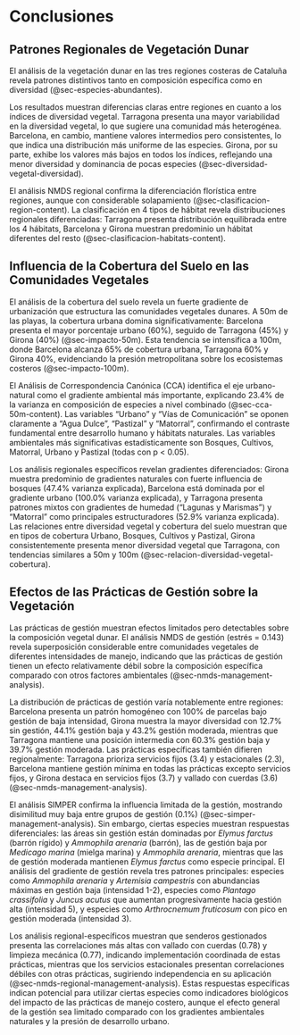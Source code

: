 # Conclusiones {#sec-conclusiones}

## Patrones Regionales de Vegetación Dunar {#sec-patrones-regionales}

El análisis de la vegetación dunar en las tres regiones costeras de Cataluña revela patrones distintivos tanto en composición específica como en diversidad (@sec-especies-abundantes).

Los resultados muestran diferencias claras entre regiones en cuanto a los índices de diversidad vegetal. Tarragona presenta una mayor variabilidad en la diversidad vegetal, lo que sugiere una comunidad más heterogénea. Barcelona, en cambio, mantiene valores intermedios pero consistentes, lo que indica una distribución más uniforme de las especies. Girona, por su parte, exhibe los valores más bajos en todos los índices, reflejando una menor diversidad y dominancia de pocas especies (@sec-diversidad-vegetal-diversidad).

El análisis NMDS regional confirma la diferenciación florística entre regiones, aunque con considerable solapamiento (@sec-clasificacion-region-content). La clasificación en 4 tipos de hábitat revela distribuciones regionales diferenciadas: Tarragona presenta distribución equilibrada entre los 4 hábitats, Barcelona y Girona muestran predominio un hábitat diferentes del resto (@sec-clasificacion-habitats-content).

## Influencia de la Cobertura del Suelo en las Comunidades Vegetales {#sec-influencia-cobertura}

El análisis de la cobertura del suelo revela un fuerte gradiente de urbanización que estructura las comunidades vegetales dunares. A 50m de las playas, la cobertura urbana domina significativamente: Barcelona presenta el mayor porcentaje urbano (60%), seguido de Tarragona (45%) y Girona (40%) (@sec-impacto-50m). Esta tendencia se intensifica a 100m, donde Barcelona alcanza 65% de cobertura urbana, Tarragona 60% y Girona 40%, evidenciando la presión metropolitana sobre los ecosistemas costeros (@sec-impacto-100m).

El Análisis de Correspondencia Canónica (CCA) identifica el eje urbano-natural como el gradiente ambiental más importante, explicando 23.4% de la varianza en composición de especies a nivel combinado (@sec-cca-50m-content). Las variables "Urbano" y "Vías de Comunicación" se oponen claramente a "Agua Dulce", "Pastizal" y "Matorral", confirmando el contraste fundamental entre desarrollo humano y hábitats naturales. Las variables ambientales más significativas estadísticamente son Bosques, Cultivos, Matorral, Urbano y Pastizal (todas con p < 0.05).

Los análisis regionales específicos revelan gradientes diferenciados: Girona muestra predominio de gradientes naturales con fuerte influencia de bosques (47.4% varianza explicada), Barcelona está dominada por el gradiente urbano (100.0% varianza explicada), y Tarragona presenta patrones mixtos con gradientes de humedad ("Lagunas y Marismas") y "Matorral" como principales estructuradores (52.9% varianza explicada). Las relaciones entre diversidad vegetal y cobertura del suelo muestran que en tipos de cobertura Urbano, Bosques, Cultivos y Pastizal, Girona consistentemente presenta menor diversidad vegetal que Tarragona, con tendencias similares a 50m y 100m (@sec-relacion-diversidad-vegetal-cobertura).

## Efectos de las Prácticas de Gestión sobre la Vegetación {#sec-efectos-gestion}

Las prácticas de gestión muestran efectos limitados pero detectables sobre la composición vegetal dunar. El análisis NMDS de gestión (estrés = 0.143) revela superposición considerable entre comunidades vegetales de diferentes intensidades de manejo, indicando que las prácticas de gestión tienen un efecto relativamente débil sobre la composición específica comparado con otros factores ambientales (@sec-nmds-management-analysis).

La distribución de prácticas de gestión varía notablemente entre regiones: Barcelona presenta un patrón homogéneo con 100% de parcelas bajo gestión de baja intensidad, Girona muestra la mayor diversidad con 12.7% sin gestión, 44.1% gestión baja y 43.2% gestión moderada, mientras que Tarragona mantiene una posición intermedia con 60.3% gestión baja y 39.7% gestión moderada. Las prácticas específicas también difieren regionalmente: Tarragona prioriza servicios fijos (3.4) y estacionales (2.3), Barcelona mantiene gestión mínima en todas las prácticas excepto servicios fijos, y Girona destaca en servicios fijos (3.7) y vallado con cuerdas (3.6) (@sec-nmds-management-analysis).

El análisis SIMPER confirma la influencia limitada de la gestión, mostrando disimilitud muy baja entre grupos de gestión (0.1%) (@sec-simper-management-analysis). Sin embargo, ciertas especies muestran respuestas diferenciales: las áreas sin gestión están dominadas por *Elymus farctus* (barrón rígido) y *Ammophila arenaria* (barrón), las de gestión baja por *Medicago marina* (mielga marina) y *Ammophila arenaria*, mientras que las de gestión moderada mantienen *Elymus farctus* como especie principal. El análisis del gradiente de gestión revela tres patrones principales: especies como *Ammophila arenaria* y *Artemisia campestris* con abundancias máximas en gestión baja (intensidad 1-2), especies como *Plantago crassifolia* y *Juncus acutus* que aumentan progresivamente hacia gestión alta (intensidad 5), y especies como *Arthrocnemum fruticosum* con pico en gestión moderada (intensidad 3).

Los análisis regional-específicos muestran que senderos gestionados presenta las correlaciones más altas con vallado con cuerdas (0.78) y limpieza mecánica (0.77), indicando implementación coordinada de estas prácticas, mientras que los servicios estacionales presentan correlaciones débiles con otras prácticas, sugiriendo independencia en su aplicación (@sec-nmds-regional-management-analysis). Estas respuestas específicas indican potencial para utilizar ciertas especies como indicadores biológicos del impacto de las prácticas de manejo costero, aunque el efecto general de la gestión sea limitado comparado con los gradientes ambientales naturales y la presión de desarrollo urbano.
